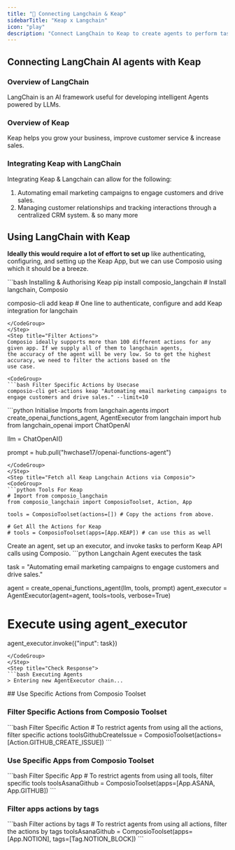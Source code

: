 ```yaml
---
title: "🚀 Connecting Langchain & Keap"
sidebarTitle: "Keap x Langchain"
icon: "play"
description: "Connect LangChain to Keap to create agents to perform tasks using natural language"
---
```


## Connecting LangChain AI agents with Keap

### Overview of LangChain

LangChain is an AI framework useful for developing intelligent Agents powered by LLMs.

### Overview of Keap

Keap helps you grow your business, improve customer service & increase sales.

### Integrating Keap with LangChain

Integrating Keap & Langchain can allow for the following:

1. Automating email marketing campaigns to engage customers and drive sales.
2. Managing customer relationships and tracking interactions through a centralized CRM system.
& so many more

## Using LangChain with Keap

<Steps>
<Step title="Setting Up the Environment">

**Ideally this would require a lot of effort to set up** like authenticating, configuring, and setting up the Keap App, but we can use Composio using which it should be a breeze.

<CodeGroup>
```bash Installing & Authorising Keap
pip install composio_langchain # Install langchain, Composio 

composio-cli add keap # One line to authenticate, configure and add Keap integration for langchain
```
</CodeGroup>
</Step>
<Step title="Filter Actions">
Composio ideally supports more than 100 different actions for any given app. If we supply all of them to langchain agents, 
the accuracy of the agent will be very low. So to get the highest accuracy, we need to filter the actions based on the 
use case.

<CodeGroup>
```bash Filter Specific Actions by Usecase
composio-cli get-actions keap "Automating email marketing campaigns to engage customers and drive sales." --limit=10
```
</CodeGroup>

</Step>
<Step title="Import Base Packages">

<CodeGroup>
```python Initialise Imports
from langchain.agents import create_openai_functions_agent, AgentExecutor
from langchain import hub
from langchain_openai import ChatOpenAI


llm = ChatOpenAI()

prompt = hub.pull("hwchase17/openai-functions-agent")
```
</CodeGroup>
</Step>
<Step title="Fetch all Keap Langchain Actions via Composio">
<CodeGroup>
```python Tools For Keap
# Import from composio_langchain
from composio_langchain import ComposioToolset, Action, App

tools = ComposioToolset(actions=[]) # Copy the actions from above. 

# Get All the Actions for Keap
# tools = ComposioToolset(apps=[App.KEAP]) # can use this as well
```
</CodeGroup>
</Step>
<Step title="Execute the Agent">
Create an agent, set up an executor, and invoke tasks to perform Keap API calls using Composio. 
<CodeGroup>
```python Langchain Agent executes the task

task = "Automating email marketing campaigns to engage customers and drive sales."

agent = create_openai_functions_agent(llm, tools, prompt)
agent_executor = AgentExecutor(agent=agent, tools=tools, verbose=True)

# Execute using agent_executor
agent_executor.invoke({"input": task})
```
</CodeGroup>
</Step>
<Step title="Check Response">
```bash Executing Agents
> Entering new AgentExecutor chain...
```
</Step>
</Steps>
## Use Specific Actions from Composio Toolset

### Filter Specific Actions from Composio Toolset

<CodeGroup>
```bash Filter Specific Action
# To restrict agents from using all the actions, filter specific actions
toolsGithubCreateIssue = ComposioToolset(actions=[Action.GITHUB_CREATE_ISSUE])
```
</CodeGroup>

### Use Specific Apps from Composio Toolset
<CodeGroup>
```bash Filter Specific App
# To restrict agents from using all tools, filter specific tools
toolsAsanaGithub = ComposioToolset(apps=[App.ASANA, App.GITHUB])
```
</CodeGroup>

### Filter apps actions by tags 
<CodeGroup>
```bash Filter actions by tags
# To restrict agents from using all actions, filter the actions by tags
toolsAsanaGithub = ComposioToolset(apps=[App.NOTION], tags=[Tag.NOTION_BLOCK])
```
</CodeGroup>

